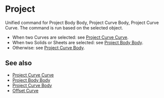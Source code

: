 
# Project

<Reference shortcut="I" command="Project" button="Right of the command bar" />

Unified command for Project Body Body, Project Curve Body, Project Curve Curve. The command is run based on the selected object.
   - When two Curves are selected: see [Project Curve Curve](./project-curve-curve).
   - When two Solids or Sheets are selected: see [Project Body Body](./project-body-body).
   - Otherwise: see [Project Curve Body](./project-curve-body).

## See also
- [Project Curve Curve](./project-curve-curve)
- [Project Body Body](./project-body-body)
- [Project Curve Body](./project-curve-body)
- [Offset Curve](./offset-curve)




















